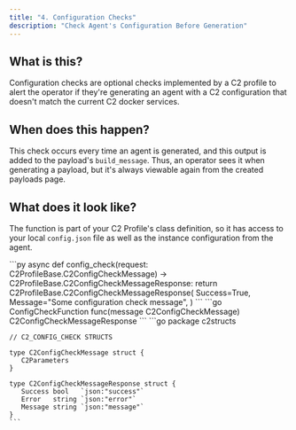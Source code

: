 ```yaml
---
title: "4. Configuration Checks"
description: "Check Agent's Configuration Before Generation"
---
```


## What is this?

Configuration checks are optional checks implemented by a C2 profile to alert the operator if they're generating an agent with a C2 configuration that doesn't match the current C2 docker services.

## When does this happen?

This check occurs every time an agent is generated, and this output is added to the payload's `build_message`. Thus, an operator sees it when generating a payload, but it's always viewable again from the created payloads page.

## What does it look like?

The function is part of your C2 Profile's class definition, so it has access to your local `config.json` file as well as the instance configuration from the agent.

<Tabs>
  <Tab title="Python">
    ```py
    async def config_check(request: C2ProfileBase.C2ConfigCheckMessage) -> C2ProfileBase.C2ConfigCheckMessageResponse:
        return C2ProfileBase.C2ConfigCheckMessageResponse(
            Success=True,
            Message="Some configuration check message",
            )
    ```
  </Tab>

  <Tab title="Golang">
    ```go
    ConfigCheckFunction        func(message C2ConfigCheckMessage) C2ConfigCheckMessageResponse
    ```
    ```go
    package c2structs

    // C2_CONFIG_CHECK STRUCTS

    type C2ConfigCheckMessage struct {
       C2Parameters
    }

    type C2ConfigCheckMessageResponse struct {
       Success bool   `json:"success"`
       Error   string `json:"error"`
       Message string `json:"message"`
    }
    ```
  </Tab>
</Tabs>


